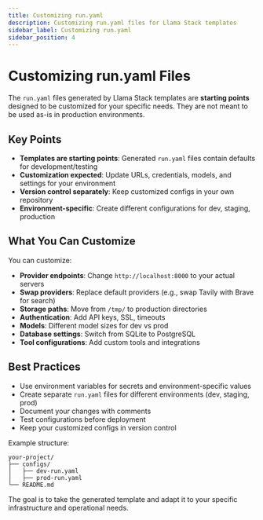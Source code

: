 ```yaml
---
title: Customizing run.yaml
description: Customizing run.yaml files for Llama Stack templates
sidebar_label: Customizing run.yaml
sidebar_position: 4
---
```

# Customizing run.yaml Files

The `run.yaml` files generated by Llama Stack templates are **starting points** designed to be customized for your specific needs. They are not meant to be used as-is in production environments.

## Key Points

- **Templates are starting points**: Generated `run.yaml` files contain defaults for development/testing
- **Customization expected**: Update URLs, credentials, models, and settings for your environment
- **Version control separately**: Keep customized configs in your own repository
- **Environment-specific**: Create different configurations for dev, staging, production

## What You Can Customize

You can customize:
- **Provider endpoints**: Change `http://localhost:8000` to your actual servers
- **Swap providers**: Replace default providers (e.g., swap Tavily with Brave for search)
- **Storage paths**: Move from `/tmp/` to production directories
- **Authentication**: Add API keys, SSL, timeouts
- **Models**: Different model sizes for dev vs prod
- **Database settings**: Switch from SQLite to PostgreSQL
- **Tool configurations**: Add custom tools and integrations

## Best Practices

- Use environment variables for secrets and environment-specific values
- Create separate `run.yaml` files for different environments (dev, staging, prod)
- Document your changes with comments
- Test configurations before deployment
- Keep your customized configs in version control

Example structure:
```
your-project/
├── configs/
│   ├── dev-run.yaml
│   ├── prod-run.yaml
└── README.md
```

The goal is to take the generated template and adapt it to your specific infrastructure and operational needs.
